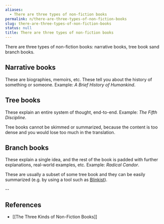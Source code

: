 ```yaml
---
aliases:
  - There are three types of non-fiction books
permalink: n/there-are-three-types-of-non-fiction-books
slug: there-are-three-types-of-non-fiction-books
status: null
title: There are three types of non-fiction books
---
```

There are three types of non-fiction books: narrative books, tree book sand branch books.

## Narrative books

These are biographies, memoirs, etc. These tell you about the history of something or someone. Example: _A Brief History of Humankind_.

## Tree books

These explain an entire system of thought, end-to-end. Example: _The Fifth Discipline_.

Tree books cannot be skimmed or summarized, because the content is too dense and you would lose too much in the translation.

## Branch books

These explain a single idea, and the rest of the book is padded with further explanations, real-world examples, etc. Example: _Radical Candor_.

These are usually a subset of some tree book and they can be easily summarized (e.g. by using a tool such as [Blinkist](https://www.blinkist.com/en/nc/library/)).

--

## References

- [[The Three Kinds of Non-Fiction Books]]
